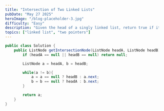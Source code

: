 ```yaml
---
title: "Intersection of Two Linked Lists"
pubDate: "May 27 2025"
heroImage: "/blog-placeholder-3.jpg"
difficulty: "Easy"
description: "Given the head of a singly linked list, return true if it is a palindrome or false otherwise."
topics: ["linked list", "two pointers"]
---
```




```java
public class Solution {
    public ListNode getIntersectionNode(ListNode headA, ListNode headB) {
        if (headA == null || headB == null) return null;

        ListNode a = headA, b = headB;

        while(a != b){
            a = a == null ? headB : a.next;
            b = b == null ? headA : b.next;
        }

        return a;
    }
}

```